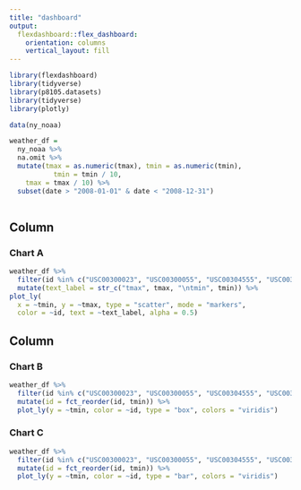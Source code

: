 ---
title: "dashboard"
output: 
  flexdashboard::flex_dashboard:
    orientation: columns
    vertical_layout: fill
---

```{r setup, include=FALSE}
library(flexdashboard)
library(tidyverse)
library(p8105.datasets)
library(tidyverse)
library(plotly)
```


```{r, message = FALSE}
data(ny_noaa)
```

```{r, message = FALSE}
weather_df = 
  ny_noaa %>% 
  na.omit %>% 
  mutate(tmax = as.numeric(tmax), tmin = as.numeric(tmin),
           tmin = tmin / 10,
    tmax = tmax / 10) %>% 
  subset(date > "2008-01-01" & date < "2008-12-31") 
  
```

Column {data-width=650}
-----------------------------------------------------------------------

### Chart A

```{r}
weather_df %>% 
  filter(id %in% c("USC00300023", "USC00300055", "USC00304555", "USC00300961", "USC00303284")) %>% 
  mutate(text_label = str_c("tmax", tmax, "\ntmin", tmin)) %>% 
plot_ly(
  x = ~tmin, y = ~tmax, type = "scatter", mode = "markers",
  color = ~id, text = ~text_label, alpha = 0.5)
```

Column {data-width=350}
-----------------------------------------------------------------------

### Chart B

```{r}
weather_df %>% 
  filter(id %in% c("USC00300023", "USC00300055", "USC00304555", "USC00300961", "USC00303284")) %>% 
  mutate(id = fct_reorder(id, tmin)) %>% 
  plot_ly(y = ~tmin, color = ~id, type = "box", colors = "viridis")
```

### Chart C

```{r}
weather_df %>% 
  filter(id %in% c("USC00300023", "USC00300055", "USC00304555", "USC00300961", "USC00303284")) %>% 
  mutate(id = fct_reorder(id, tmin)) %>% 
  plot_ly(y = ~tmin, color = ~id, type = "bar", colors = "viridis")
```

